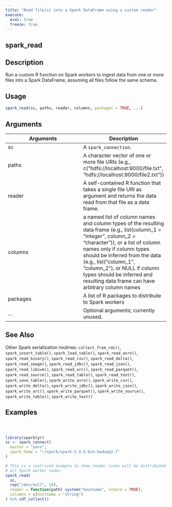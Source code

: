 ```yaml
---
title: "Read file(s) into a Spark DataFrame using a custom reader"
execute:
  eval: true
  freeze: true
---
```


## spark_read

## Description
Run a custom R function on Spark workers to ingest data from one or more files into a Spark DataFrame, assuming all files follow the same schema.


## Usage
```r
spark_read(sc, paths, reader, columns, packages = TRUE, ...)
```

## Arguments
|Arguments|Description|
|---|---|
| sc | A `spark_connection`. |
| paths | A character vector of one or more file URIs (e.g., c("hdfs://localhost:9000/file.txt", "hdfs://localhost:9000/file2.txt")) |
| reader | A self-contained R function that takes a single file URI as argument and returns the data read from that file as a data frame. |
| columns | a named list of column names and column types of the resulting data frame (e.g., list(column_1 = "integer", column_2 = "character")), or a list of column names only if column types should be inferred from the data (e.g., list("column_1", "column_2"), or NULL if column types should be inferred and resulting data frame can have arbitrary column names |
| packages | A list of R packages to distribute to Spark workers |
| ... | Optional arguments; currently unused. |







## See Also
Other Spark serialization routines: `collect_from_rds()`, `spark_insert_table()`, `spark_load_table()`, `spark_read_avro()`, `spark_read_binary()`, `spark_read_csv()`, `spark_read_delta()`, `spark_read_image()`, `spark_read_jdbc()`, `spark_read_json()`, `spark_read_libsvm()`, `spark_read_orc()`, `spark_read_parquet()`, `spark_read_source()`, `spark_read_table()`, `spark_read_text()`, `spark_save_table()`, `spark_write_avro()`, `spark_write_csv()`, `spark_write_delta()`, `spark_write_jdbc()`, `spark_write_json()`, `spark_write_orc()`, `spark_write_parquet()`, `spark_write_source()`, `spark_write_table()`, `spark_write_text()`

## Examples
```r



library(sparklyr)
sc <- spark_connect(
  master = "yarn",
  spark_home = "~/spark/spark-2.4.5-bin-hadoop2.7"
)

# This is a contrived example to show reader tasks will be distributed across
# all Spark worker nodes
spark_read(
  sc,
  rep("/dev/null", 10),
  reader = function(path) system("hostname", intern = TRUE),
  columns = c(hostname = "string")
) %>% sdf_collect()



```
